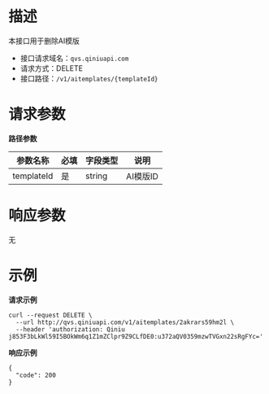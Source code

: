 # **描述**
本接口用于删除AI模版

* 接口请求域名：`qvs.qiniuapi.com`
* 请求方式：DELETE
* 接口路径：`/v1/aitemplates/{templateId}`

# **请求参数**
**路径参数**

|参数名称|必填|字段类型|说明|
|---|---|---|---|
|templateId|是|string|AI模版ID|

# **响应参数**
无

# **示例**

**请求示例**

```
curl --request DELETE \
  --url http://qvs.qiniuapi.com/v1/aitemplates/2akrars59hm2l \
  --header 'authorization: Qiniu j853F3bLkWl59I5BOkWm6q1Z1mZClpr9Z9CLfDE0:u372aQV0359mzwTVGxn22sRgFYc='
```
**响应示例**

```
{
  "code": 200
}
```